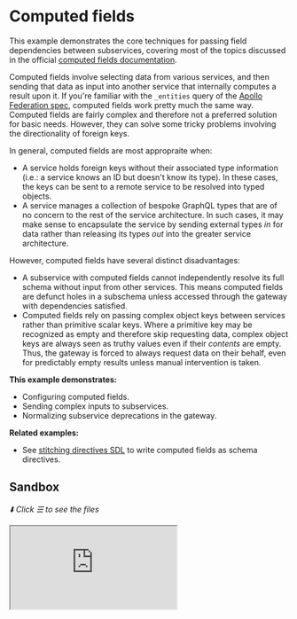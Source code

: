 # Computed fields

This example demonstrates the core techniques for passing field dependencies between subservices, covering most of the topics discussed in the official [computed fields documentation](/docs/approaches/type-merging#computed-fields).

Computed fields involve selecting data from various services, and then sending that data as input into another service that internally computes a result upon it. If you're familiar with the `_entities` query of the [Apollo Federation spec](https://www.apollographql.com/docs/federation/federation-spec/#query_entities), computed fields work pretty much the same way. Computed fields are fairly complex and therefore not a preferred solution for basic needs. However, they can solve some tricky problems involving the directionality of foreign keys.

In general, computed fields are most appropraite when:

- A service holds foreign keys without their associated type information (i.e.: a service knows an ID but doesn't know its type). In these cases, the keys can be sent to a remote service to be resolved into typed objects.
- A service manages a collection of bespoke GraphQL types that are of no concern to the rest of the service architecture. In such cases, it may make sense to encapsulate the service by sending external types _in_ for data rather than releasing its types _out_ into the greater service architecture.

However, computed fields have several distinct disadvantages:

- A subservice with computed fields cannot independently resolve its full schema without input from other services. This means computed fields are defunct holes in a subschema unless accessed through the gateway with dependencies satisfied.
- Computed fields rely on passing complex object keys between services rather than primitive scalar keys. Where a primitive key may be recognized as empty and therefore skip requesting data, complex object keys are always seen as truthy values even if their _contents_ are empty. Thus, the gateway is forced to always request data on their behalf, even for predictably empty results unless manual intervention is taken.

**This example demonstrates:**

- Configuring computed fields.
- Sending complex inputs to subservices.
- Normalizing subservice deprecations in the gateway.

**Related examples:**

- See [stitching directives SDL](/handbook/foundation/stitching-directives-sdl) to write computed fields as schema directives.

## Sandbox

_⬇️ Click ☰ to see the files_

<iframe
  src="https://codesandbox.io/embed/github/ardatan/schema-stitching/tree/master/examples/computed-fields?codemirror=1&fontsize=14&initialpath=/graphql&theme=dark"
  className="mt-6 w-full h-[500px] rounded-md"
  title="computed-fields"
  allow="geolocation; microphone; camera; midi; vr; accelerometer; gyroscope; payment; ambient-light-sensor; encrypted-media; usb"
  sandbox="allow-forms allow-modals allow-popups allow-presentation allow-same-origin allow-scripts"
/>

> You can also see the project on GitHub [here](https://github.com/ardatan/schema-stitching/tree/master/examples/computed-fields).

The following service is available for interactive queries:

- **Stitched gateway:** listening on 4000/graphql

For simplicity, all subservices in this example are run locally by the gateway server. You could easily break out any subservice into a standalone remote server following the [combining local and remote schemas](../combining-local-and-remote-schemas) example.

## Summary

Visit the stitched gateway and try running the following query:

```graphql
query {
  products(upcs: [1, 2, 3, 4]) {
    name
    price
    category {
      name
    }
    metadata {
      __typename
      name
      ... on GeoLocation {
        name
        lat
        lon
      }
      ... on SportsTeam {
        location {
          name
          lat
          lon
        }
      }
      ... on TelevisionSeries {
        season
      }
    }
  }
}
```

The `category` and `metadata` associations come from the Metadata service, and are merged with Products service data using computed fields (this configuration can also be written using [schema directives](../stitching-directives-sdl)):

```js
merge: {
  Product: {
    fields: {
      category: { selectionSet: '{ categoryId }', computed: true },
      metadata: { selectionSet: '{ metadataIds }', computed: true },
    },
    fieldName: '_products',
    key: ({ categoryId, metadataIds }) => ({ categoryId, metadataIds }),
    argsFromKeys: (keys) => ({ keys }),
  }
}
```

In this pattern, the `category` and `metadata` fields each specify _field-level selection sets_ that will only be collected from other services when their respective fields are requested. The additional `computed` setting isolates these fields into a standalone schema that assures the fields are always requested directly by the gateway with their dependencies provided. Together, the results of these selection sets are built into an object key and sent off to the Metadata service to be resolved into its version of the `Product` type.

_metadata schema:_

```graphql
type Product {
  category: Category # @computed(selectionSet: "{ categoryId }")
  metadata: [Metadata] # @computed(selectionSet: "{ metadataIds }")
}

input ProductKey {
  categoryId: ID
  metadataIds: [ID!]
}

type Query {
  _products(keys: [ProductKey!]!): [Product]!
}
```

### Resolving metadata

The `metadata` association is a pretty good candidate for computed fields.

Looking at the way associations are structured, the Products service holds metadata record IDs without any associated type information. Therefore, the Products service must send these untyped IDs over to the Metadata service to be resolved into type objects (this is inherently a shortcoming of the data model&mdash;in a perfect solution, association data would be migrated over to the Metadata service where both ID and type information is available).

Even if the Products service had all association data available though, there's still some merit in having the Metadata service _internalize_ the `Product` type rather than _externalizing_ all of its bespoke Metadata types. Encapsulation of concerns is a valid factor to weigh against implementation complexity.

### Resolving category

The `catagory` association is needlessly complex using computed fields. It could just as easily use a [basic foreign key pattern](../type-merging-single-records) in the Products service, which would eliminate the unsightly `categoryId` field from its schema:

_products schema:_

```graphql
type Product {
  ...
  # categoryId: ID << remove this
  category: Category
}

type Category {
  id: ID!
}
```

### Deprecating subservice inconsistencies

One of the biggest shortcomings of computed fields is their inconsistency&mdash;they cannot be resolved outside of gateway context where their dependencies are satisfied. If you also utilize the subservice as a standalone GraphQL resource, then computed fields appear as defunct holes in its schema.

An imperfect solution to this problem is to deprecate all computed fields in the subservice, and then remove those deprecations in the gateway proxy layer. For example:

_metadata schema:_

```graphql
type Product {
  category: Category @deprecated(reason: "gateway access only")
  metadata: [Metadata] @deprecated(reason: "gateway access only")
}
```

_index.js:_

```js
import { stitchSchemas } from '@graphql-tools/stitch'
import { RemoveObjectFieldDeprecations } from '@graphql-tools/wrap'
import { metadataSchema } from './services/metadata'

stitchSchemas({
  subschemas: [
    {
      schema: metadataSchema,
      transforms: [new RemoveObjectFieldDeprecations('gateway access only')]
    }
  ]
})
```

The `RemoveObjectFieldDeprecations` transform will un-deprecate these fields within the gateway schema. The subservice-level deprecations at least offer some insight as to why certain fields don't work when accessed directly.
